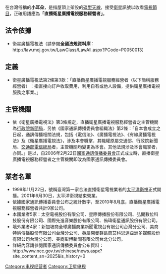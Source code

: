 {{Multiple issues|
{{globalize|time=2010-10-06T17:13:32+00:00}}
{{Unreferenced|time=2022-04-27T11:41:14+00:00}}
}}
在台灣俗稱的'''小耳朵'''，是指屋頂上架設的[[碟型天線|碟型天線]]，接受[[衛星|衛星]]訊號以收看[[電視節目|電視節目]]，正確用語應為'''「直播衛星廣播電視服務經營者」'''。

== 法令依據 ==
*衛星廣播電視法（請參閱'''全國法規資料庫'''：http://law.moj.gov.tw/LawClass/LawAll.aspx?PCode=P0050013）
== 定義 ==
*衛星廣播電視法第2條第3款：「直播衛星廣播電視服務經營者（以下簡稱服務經營者）︰指直接向訂戶收取費用，利用自有或他人設備，提供衛星廣播電視服務之事業。」
== 主管機關 ==
*依《衛星廣播電視法》第3條規定，直播衛星廣播電視服務經營者之主管機關為[[行政院新聞局|行政院新聞局]]，另依《國家通訊傳播委員會組織法》第2條：「自本會成立之日起，通訊傳播相關法規，包括《電信法》、《廣播電視法》、《有線廣播電視法》及《衛星廣播電視法》，涉及本會職掌，其職權原屬交通部、行政院新聞局、[[交通部電信總局|交通部電信總局]]者，主管機關均變更為本會。其他法規涉及本會職掌者，亦同。」是以，自2006年2月22日[[國家通訊傳播委員會|國家通訊傳播委員會]]正式成立時，直播衛星廣播電視服務經營者之主管機關即改為國家通訊傳播委員會。

== 業者名單 ==
*1999年11月22日，號稱臺灣第一家合法直播衛星電視業者的[[太平洋衛視|太平洋衛視]]正式開播。2001年6月30日，太平洋衛視結束營業。
*依據國家通訊傳播委員會公布之統計數字，至2010年8月底，直播衛星廣播電視服務經營者共計9家公司。
*本國業者5家：太空電視股份有限公司、星際傳播股份有限公司、弘開數位科技股份有限公司、國際先進音樂股份有限公司、侑瑋衛星通訊股份有限公司。
*境外業者4家：新加坡商全球廣播商業新聞電視台有限公司台灣分公司、美商特納傳播股份有限公司台灣分公司、英屬開曼群島商艾科思達亞洲多媒體股份有限公司台灣分公司、美商彭博新聞有限公司台北分公司。
*詳細內容請參閱國家通訊傳播委員會公布資料：http://www.ncc.gov.tw/chinese/news.aspx?site_content_sn=2025&is_history=0 {{Wayback|url=http://www.ncc.gov.tw/chinese/news.aspx?site_content_sn=2025&is_history=0 |date=20150618193150 }}

[[Category:电视经营者|Category:电视经营者]]
[[Category:卫星电视|Category:卫星电视]]